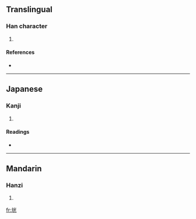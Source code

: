 ==Translingual==

===Han character===
{{Han char|rn=32|rad=土|as=06|sn=9|four=4911<sub>1</sub>|canj=土火一山 (GFMU)}}

# {{defn|Han|sort=土06}}

====References====
* {{Han ref|kx=0228.050|dkj=05045|dj=0464.040|hdz=10439.020|uh=5799|ud=22425|bh=CE5B|bd=52827}}

----

==Japanese==

===Kanji===
{{ja-kanji|grade=|rs=土06}}

# {{defn|Japanese|sort=土06}}

====Readings====
* {{ja-readings|on=[[くう]] (kū)|kun=[[ちまた]] (chimata)}}

----

==Mandarin==

===Hanzi===
{{cmn-hanzi|pin=[[guāng]] ([[guang1]])|wg=kuang<sup>1</sup>}}

# {{defn|Mandarin|sort=土06}}

[[fr:垙]]